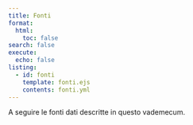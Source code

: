 ```yaml
---
title: Fonti
format:
  html:
    toc: false
search: false
execute:
  echo: false
listing:
  - id: fonti
    template: fonti.ejs
    contents: fonti.yml
---
```


A seguire le fonti dati descritte in questo vademecum.

::: {#fonti}
:::
